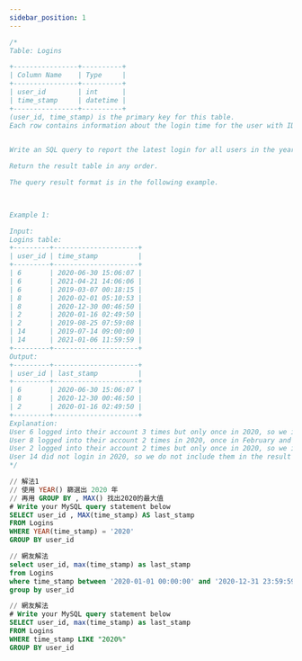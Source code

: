 ```yaml
---
sidebar_position: 1
---
```


```sql
/*
Table: Logins

+----------------+----------+
| Column Name    | Type     |
+----------------+----------+
| user_id        | int      |
| time_stamp     | datetime |
+----------------+----------+
(user_id, time_stamp) is the primary key for this table.
Each row contains information about the login time for the user with ID user_id.
 

Write an SQL query to report the latest login for all users in the year 2020. Do not include the users who did not login in 2020.

Return the result table in any order.

The query result format is in the following example.

 

Example 1:

Input: 
Logins table:
+---------+---------------------+
| user_id | time_stamp          |
+---------+---------------------+
| 6       | 2020-06-30 15:06:07 |
| 6       | 2021-04-21 14:06:06 |
| 6       | 2019-03-07 00:18:15 |
| 8       | 2020-02-01 05:10:53 |
| 8       | 2020-12-30 00:46:50 |
| 2       | 2020-01-16 02:49:50 |
| 2       | 2019-08-25 07:59:08 |
| 14      | 2019-07-14 09:00:00 |
| 14      | 2021-01-06 11:59:59 |
+---------+---------------------+
Output: 
+---------+---------------------+
| user_id | last_stamp          |
+---------+---------------------+
| 6       | 2020-06-30 15:06:07 |
| 8       | 2020-12-30 00:46:50 |
| 2       | 2020-01-16 02:49:50 |
+---------+---------------------+
Explanation: 
User 6 logged into their account 3 times but only once in 2020, so we include this login in the result table.
User 8 logged into their account 2 times in 2020, once in February and once in December. We include only the latest one (December) in the result table.
User 2 logged into their account 2 times but only once in 2020, so we include this login in the result table.
User 14 did not login in 2020, so we do not include them in the result table.
*/

// 解法1
// 使用 YEAR() 篩選出 2020 年
// 再用 GROUP BY , MAX() 找出2020的最大值
# Write your MySQL query statement below
SELECT user_id , MAX(time_stamp) AS last_stamp
FROM Logins
WHERE YEAR(time_stamp) = '2020'
GROUP BY user_id

// 網友解法
select user_id, max(time_stamp) as last_stamp 
from Logins 
where time_stamp between '2020-01-01 00:00:00' and '2020-12-31 23:59:59' 
group by user_id 

// 網友解法
# Write your MySQL query statement below
SELECT user_id, max(time_stamp) as last_stamp
FROM Logins
WHERE time_stamp LIKE "2020%"
GROUP BY user_id
```